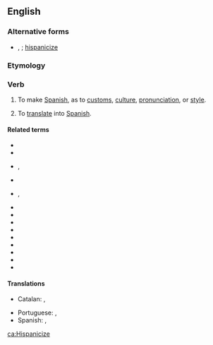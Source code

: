 ==English==

===Alternative forms===
* {{l|en|Hispanicise}}, {{l|en|hispanicise}}; [[hispanicize]]

===Etymology===
{{suffix|Hispanic|ize|lang=en}}

===Verb===
{{en-verb|Hispanicizes|Hispanicizing|Hispanicized}}

# {{label|en|transitive}} To make [[Spanish]], as to [[customs]], [[culture]], [[pronunciation]], or [[style]].
# {{label|en|transitive}} To [[translate]] into [[Spanish]].

====Related terms====
* {{l|en|Hispanicism}}
* {{l|en|Hispanicist}}
* {{l|en|Hispanicization}}, {{l|en|Hispanicisation}}
* {{l|en|Hispano}}
* {{l|en|Hispano-}}, {{l|en|hispano-}}
* {{l|en|Hispanophile}}
* {{l|en|Hispanophilia}}
* {{l|en|Hispanophilic}}
* {{l|en|Hispanophobe}}
* {{l|en|Hispanophobia}}
* {{l|en|Hispanophobic}}
* {{l|en|Hispanophone}}
* {{l|en|Hispanophonia}}
* {{l|en|Hispanophonic}}

====Translations====
{{trans-top|Hispanize, hispanize}}
* Catalan: {{t+|ca|hispanitzar}}, {{t+|ca|espanyolitzar}}
{{trans-mid}}
* Portuguese: {{t+|pt|hispanizar}}, {{t+|pt|espanholizar}}
* Spanish: {{t+|es|hispanizar}}, {{t+|es|españolizar}}
{{trans-bottom}}

[[ca:Hispanicize]]